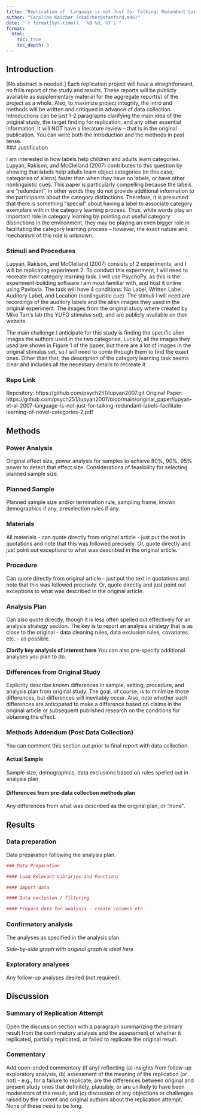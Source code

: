 ```yaml
---
title: "Replication of 'Language is not Just for Talking: Redundant Labels Facilitate Learning of Novel Categories' by Lupyan, Rakison, & McClelland (2007, Psychological Science)"
author: "Caroline Kaicher (ckaicher@stanford.edu)"
date: "`r format(Sys.time(), '%B %d, %Y')`"
format:
  html:
    toc: true
    toc_depth: 3
---
```


<!-- Replication reports should all use this template to standardize reporting across projects.  These reports will be public supplementary materials that accompany the summary report(s) of the aggregate results. -->

## Introduction

[No abstract is needed.]  Each replication project will have a straightforward, no frills report of the study and results.  These reports will be publicly available as supplementary material for the aggregate report(s) of the project as a whole.  Also, to maximize project integrity, the intro and methods will be written and critiqued in advance of data collection.  Introductions can be just 1-2 paragraphs clarifying the main idea of the original study, the target finding for replication, and any other essential information.  It will NOT have a literature review -- that is in the original publication. You can write both the introduction and the methods in past tense.  
### Justification

I am interested in how labels help children and adults learn categories. Lupyan, Rakison, and McClelland (2007) contributes to this question by showing that labels help adults learn object categories (in this case, categories of aliens) faster than when they have no labels, or have other nonlinguistic cues. This paper is particularly compelling because the labels are "redundant", in other words they do not provide additional information to the participants about the category distinctions. Therefore, it is presumed that there is something "special" about having a label to associate category exemplars with in the category learning process. Thus, while words play an important role in category learning by pointing out useful category distinctions in the environment, they may be playing an even bigger role in facilitating the category learning process -- however, the exact nature and mechanism of this role is unknown.

### Stimuli and Procedures

Lupyan, Rakison, and McClelland (2007) consists of 2 experiments, and I will be replicating experiment 2. To conduct this experiment, I will need to recreate their category learning task. I will use PsychoPy, as this is the experiment-building software I am most familiar with, and host it online using Pavlovia. The task will have 4 conditions: No Label, Written Label, Auditory Label, and Location (nonlinguistic cue). The stimuli I will need are recordings of the auditory labels and the alien images they used in the original experiment. The images from the original study where created by Mike Tarr's lab (the YUFO stimulus set), and are publicly available on their website.

The main challenge I anticipate for this study is finding the specific alien images the authors used in the two categories. Luckily, all the images they used are shown in Figure 1 of the paper, but there are a lot of images in the original stimulus set, so I will need to comb through them to find the exact ones. Other than that, the description of the category learning task seems clear and includes all the necessary details to recreate it.

### Repo Link

Repository: https://github.com/psych251/lupyan2007.git
Original Paper: https://github.com/psych251/lupyan2007/blob/main/original_paper/lupyan-et-al-2007-language-is-not-just-for-talking-redundant-labels-facilitate-learning-of-novel-categories-2.pdf

## Methods

### Power Analysis

Original effect size, power analysis for samples to achieve 80%, 90%, 95% power to detect that effect size.  Considerations of feasibility for selecting planned sample size.

### Planned Sample

Planned sample size and/or termination rule, sampling frame, known demographics if any, preselection rules if any.

### Materials

All materials - can quote directly from original article - just put the text in quotations and note that this was followed precisely.  Or, quote directly and just point out exceptions to what was described in the original article.

### Procedure	

Can quote directly from original article - just put the text in quotations and note that this was followed precisely.  Or, quote directly and just point out exceptions to what was described in the original article.

### Analysis Plan

Can also quote directly, though it is less often spelled out effectively for an analysis strategy section.  The key is to report an analysis strategy that is as close to the original - data cleaning rules, data exclusion rules, covariates, etc. - as possible.  

**Clarify key analysis of interest here**  You can also pre-specify additional analyses you plan to do.

### Differences from Original Study

Explicitly describe known differences in sample, setting, procedure, and analysis plan from original study.  The goal, of course, is to minimize those differences, but differences will inevitably occur.  Also, note whether such differences are anticipated to make a difference based on claims in the original article or subsequent published research on the conditions for obtaining the effect.

### Methods Addendum (Post Data Collection)

You can comment this section out prior to final report with data collection.

#### Actual Sample
  Sample size, demographics, data exclusions based on rules spelled out in analysis plan

#### Differences from pre-data collection methods plan
  Any differences from what was described as the original plan, or “none”.


## Results


### Data preparation

Data preparation following the analysis plan.
	
```r
### Data Preparation

#### Load Relevant Libraries and Functions

#### Import data

#### Data exclusion / filtering

#### Prepare data for analysis - create columns etc.
```

### Confirmatory analysis

The analyses as specified in the analysis plan.  

*Side-by-side graph with original graph is ideal here*

### Exploratory analyses

Any follow-up analyses desired (not required).  

## Discussion

### Summary of Replication Attempt

Open the discussion section with a paragraph summarizing the primary result from the confirmatory analysis and the assessment of whether it replicated, partially replicated, or failed to replicate the original result.  

### Commentary

Add open-ended commentary (if any) reflecting (a) insights from follow-up exploratory analysis, (b) assessment of the meaning of the replication (or not) - e.g., for a failure to replicate, are the differences between original and present study ones that definitely, plausibly, or are unlikely to have been moderators of the result, and (c) discussion of any objections or challenges raised by the current and original authors about the replication attempt.  None of these need to be long.
